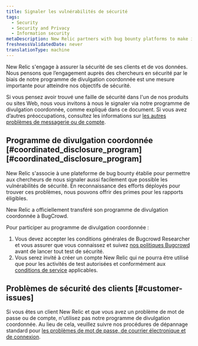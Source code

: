 ```yaml
---
title: Signaler les vulnérabilités de sécurité
tags:
  - Security
  - Security and Privacy
  - Information security
metaDescription: New Relic partners with bug bounty platforms to make it as easy as possible for researchers to report security vulnerabilities to us.
freshnessValidatedDate: never
translationType: machine
---
```


New Relic s&apos;engage à assurer la sécurité de ses clients et de vos données. Nous pensons que l’engagement auprès des chercheurs en sécurité par le biais de notre programme de divulgation coordonnée est une mesure importante pour atteindre nos objectifs de sécurité.

Si vous pensez avoir trouvé une faille de sécurité dans l&apos;un de nos produits ou sites Web, nous vous invitons à nous le signaler via notre programme de divulgation coordonnée, comme expliqué dans ce document. Si vous avez d’autres préoccupations, consultez les informations sur [les autres problèmes de messagerie ou de compte](#customer-issues).

## Programme de divulgation coordonnée [#coordinated\_disclosure\_program][#coordinated_disclosure_program]

New Relic s&apos;associe à une plateforme de bug bounty établie pour permettre aux chercheurs de nous signaler aussi facilement que possible les vulnérabilités de sécurité. En reconnaissance des efforts déployés pour trouver ces problèmes, nous pouvons offrir des primes pour les rapports éligibles.

New Relic a officiellement transféré son programme de divulgation coordonnée à BugCrowd.

Pour participer au programme de divulgation coordonnée :

1. Vous devez accepter les conditions générales de Bugcrowd Researcher et vous assurer que vous connaissez et suivez [nos politiques Bugcrowd](https://bugcrowd.com/engagements/newrelic-mbb-og-public) avant de lancer tout test de sécurité.
2. Vous serez invité à créer un compte New Relic qui ne pourra être utilisé que pour les activités de test autorisées et conformément aux [conditions de service](https://newrelic.com/termsandconditions/terms) applicables.

## Problèmes de sécurité des clients [#customer-issues]

Si vous êtes un client New Relic et que vous avez un problème de mot de passe ou de compte, n&apos;utilisez pas notre programme de divulgation coordonnée. Au lieu de cela, veuillez suivre nos procédures de dépannage standard pour [les problèmes de mot de passe, de courrier électronique et de connexion](/docs/accounts/accounts-billing/account-setup/troubleshoot-new-relics-password-email-address-login-problems).